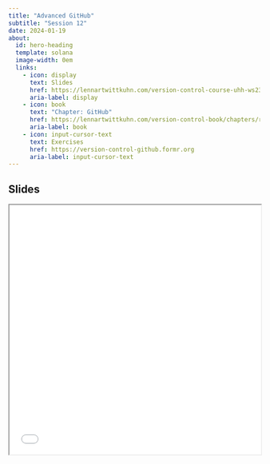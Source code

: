 ```yaml
---
title: "Advanced GitHub"
subtitle: "Session 12"
date: 2024-01-19
about:
  id: hero-heading
  template: solana
  image-width: 0em
  links:
    - icon: display
      text: Slides
      href: https://lennartwittkuhn.com/version-control-course-uhh-ws23/sessions/slides_session12.html
      aria-label: display
    - icon: book
      text: "Chapter: GitHub"
      href: https://lennartwittkuhn.com/version-control-book/chapters/remotes-intro.html
      aria-label: book
    - icon: input-cursor-text
      text: Exercises
      href: https://version-control-github.formr.org
      aria-label: input-cursor-text
---
```


::: {#hero-heading}
:::

## Slides

```{=html}
<iframe width="100%" height=500 src="slides_session12.html"></iframe>
```
